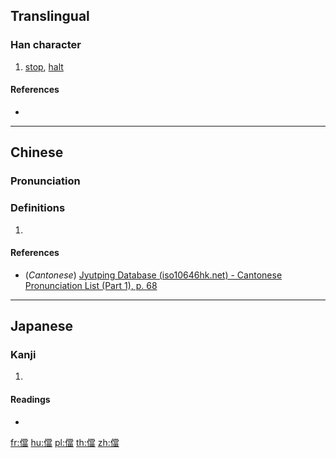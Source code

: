 ==Translingual==

===Han character===
{{Han char|rn=9|rad=人|as=13|sn=15|four=29266|canj=OFBW|ids=⿰亻當}}

# [[stop]], [[halt]]

====References====
* {{Han ref|kx=0119.020|dkj=01180|dj=0252.030|hdz=10224.130|uh=5105|ud=20741|bh=BBFD|bd=48125}}

----

==Chinese==
{{zh-forms}}

===Pronunciation===
{{zh-pron
|m=dàng,dāng
|c=dong1
|mc=y
|oc=y
|ma=
|cat=v
}}

===Definitions===
# {{rfdef|lang=zh}}

====References====
* (''Cantonese'') [http://www.iso10646hk.net/jp/document/download.jsp Jyutping Database (iso10646hk.net) - Cantonese Pronunciation List (Part 1), p. 68]

----

==Japanese==

===Kanji===
{{ja-kanji|grade=|rs=人13}}

# {{defn|lang=ja|sort=人13}}

====Readings====
* {{ja-readings|on=[[とう]] (tō)|kun=[[おわる]] (owaru), [[とまる]] (tomaru), [[あたりまえでるい]] (atarimaederui)}}

[[fr:儅]]
[[hu:儅]]
[[pl:儅]]
[[th:儅]]
[[zh:儅]]